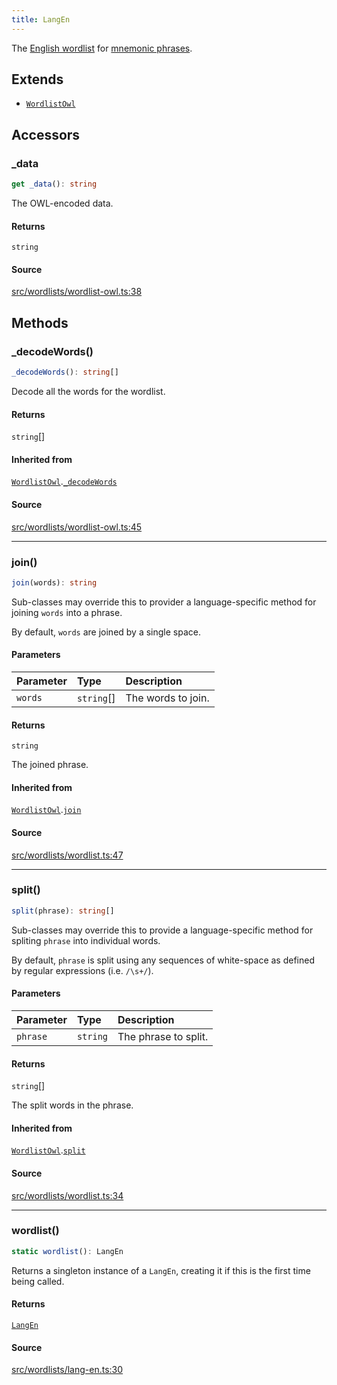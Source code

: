 ```yaml
---
title: LangEn
---
```


The [English wordlist](https://github.com/bitcoin/bips/blob/master/bip-0039/english.txt) for [mnemonic
phrases](https://en.bitcoin.it/wiki/BIP_0039).

## Extends

- [`WordlistOwl`](/content/classes/WordlistOwl)

## Accessors

### \_data

```ts
get _data(): string
```

The OWL-encoded data.

#### Returns

`string`

#### Source

[src/wordlists/wordlist-owl.ts:38](https://github.com/dominant-strategies/quais-6.js/blob/95934f9b18ff90a0666dd9772179b612f2ad5510/src/wordlists/wordlist-owl.ts#L38)

## Methods

### \_decodeWords()

```ts
_decodeWords(): string[]
```

Decode all the words for the wordlist.

#### Returns

`string`[]

#### Inherited from

[`WordlistOwl`](/content/classes/WordlistOwl).[`_decodeWords`](/content/classes/WordlistOwl#_decodewords)

#### Source

[src/wordlists/wordlist-owl.ts:45](https://github.com/dominant-strategies/quais-6.js/blob/95934f9b18ff90a0666dd9772179b612f2ad5510/src/wordlists/wordlist-owl.ts#L45)

***

### join()

```ts
join(words): string
```

Sub-classes may override this to provider a language-specific method for joining `words` into a phrase.

By default, `words` are joined by a single space.

#### Parameters

| Parameter | Type | Description |
| :------ | :------ | :------ |
| `words` | `string`[] | The words to join. |

#### Returns

`string`

The joined phrase.

#### Inherited from

[`WordlistOwl`](/content/classes/WordlistOwl).[`join`](/content/classes/WordlistOwl#join)

#### Source

[src/wordlists/wordlist.ts:47](https://github.com/dominant-strategies/quais-6.js/blob/95934f9b18ff90a0666dd9772179b612f2ad5510/src/wordlists/wordlist.ts#L47)

***

### split()

```ts
split(phrase): string[]
```

Sub-classes may override this to provide a language-specific method for spliting `phrase` into individual words.

By default, `phrase` is split using any sequences of white-space as defined by regular expressions (i.e.
`/\s+/`).

#### Parameters

| Parameter | Type | Description |
| :------ | :------ | :------ |
| `phrase` | `string` | The phrase to split. |

#### Returns

`string`[]

The split words in the phrase.

#### Inherited from

[`WordlistOwl`](/content/classes/WordlistOwl).[`split`](/content/classes/WordlistOwl#split)

#### Source

[src/wordlists/wordlist.ts:34](https://github.com/dominant-strategies/quais-6.js/blob/95934f9b18ff90a0666dd9772179b612f2ad5510/src/wordlists/wordlist.ts#L34)

***

### wordlist()

```ts
static wordlist(): LangEn
```

Returns a singleton instance of a `LangEn`, creating it if this is the first time being called.

#### Returns

[`LangEn`](/content/classes/LangEn)

#### Source

[src/wordlists/lang-en.ts:30](https://github.com/dominant-strategies/quais-6.js/blob/95934f9b18ff90a0666dd9772179b612f2ad5510/src/wordlists/lang-en.ts#L30)
